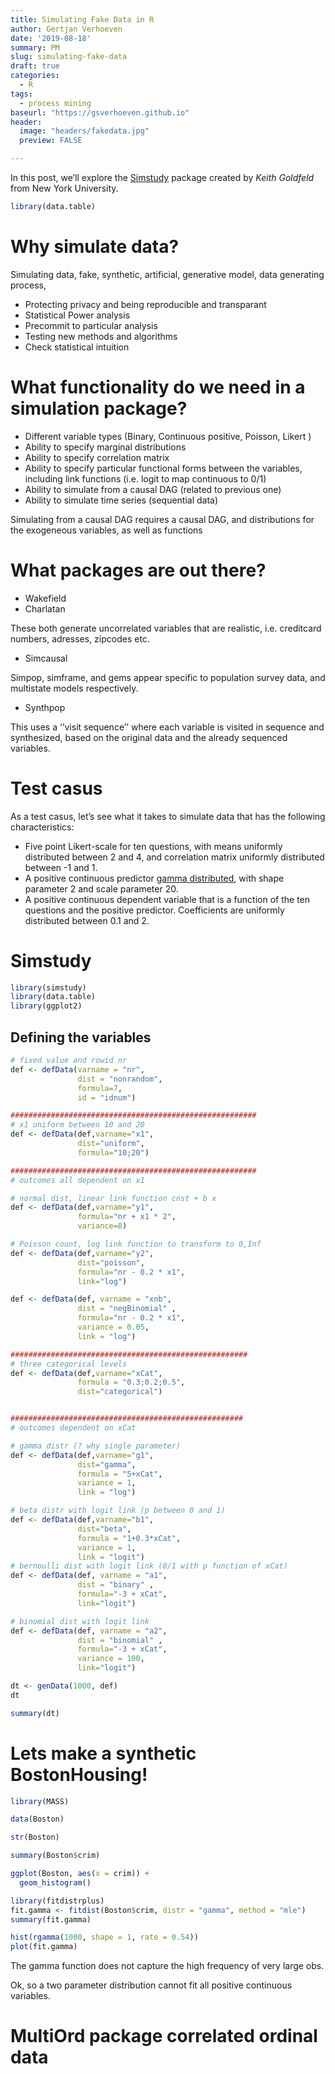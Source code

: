 ```yaml
---
title: Simulating Fake Data in R
author: Gertjan Verhoeven
date: '2019-08-18'
summary: PM
slug: simulating-fake-data
draft: true
categories:
  - R
tags:
  - process mining
baseurl: "https://gsverhoeven.github.io"
header:
  image: "headers/fakedata.jpg"
  preview: FALSE

---
```


In this post, we'll explore the [Simstudy](https://www.bupar.net) package created by *Keith Goldfeld* from New York University.

```r
library(data.table)
```


# Why simulate data?

Simulating data, fake, synthetic, artificial, generative model, data generating process, 

* Protecting privacy and being reproducible and transparant
* Statistical Power analysis
* Precommit to particular analysis
* Testing new methods and algorithms
* Check statistical intuition

# What functionality do we need in a simulation package?

* Different variable types (Binary, Continuous positive, Poisson, Likert )
* Ability to specify marginal distributions
* Ability to specify correlation matrix
* Ability to specify particular functional forms between the variables, including link functions (i.e. logit to map continuous to 0/1)
* Ability to simulate from a causal DAG (related to previous one)
* Ability to simulate time series (sequential data)

Simulating from a causal DAG requires a causal DAG, and distributions for the exogeneous variables, as well as functions 

# What packages are out there?

* Wakefield
* Charlatan

These both generate uncorrelated variables that are realistic, i.e. creditcard numbers, adresses, zipcodes etc. 

* Simcausal

Simpop, simframe, and gems appear specific to population survey data, and multistate models respectively.

* Synthpop

This uses a ''visit sequence'' where each variable is visited in sequence and synthesized, based on the original data and the already sequenced variables.

# Test casus

As a test casus, let's see what it takes to simulate data that has the following characteristics:

* Five point Likert-scale for ten questions, with means uniformly distributed between 2 and 4, and correlation matrix uniformly distributed between -1 and 1.
* A positive continuous predictor [gamma distributed](https://en.wikipedia.org/wiki/Gamma_distribution), with shape parameter 2 and scale parameter 20. 
* A positive continuous dependent variable that is a function of the ten questions and the positive predictor. Coefficients are uniformly distributed between 0.1 and 2.


# Simstudy


```r
library(simstudy)
library(data.table)
library(ggplot2)

```

## Defining the variables

```r
# fixed value and rowid nr
def <- defData(varname = "nr", 
               dist = "nonrandom", 
               formula=7, 
               id = "idnum")

#######################################################
# x1 uniform between 10 and 20
def <- defData(def,varname="x1", 
               dist="uniform", 
               formula="10;20")

#######################################################
# outcomes all dependent on x1

# normal dist, linear link function cnst + b x
def <- defData(def,varname="y1", 
               formula="nr + x1 * 2", 
               variance=8)

# Poisson count, log link function to transform to 0,Inf
def <- defData(def,varname="y2", 
               dist="poisson", 
               formula="nr - 0.2 * x1",
               link="log")

def <- defData(def, varname = "xnb", 
               dist = "negBinomial" , 
               formula="nr - 0.2 * x1", 
               variance = 0.05, 
               link = "log")

#####################################################
# three categorical levels
def <- defData(def,varname="xCat",
               formula = "0.3;0.2;0.5", 
               dist="categorical")


####################################################
# outcomes dependent on xCat

# gamma distr (? why single parameter)
def <- defData(def,varname="g1", 
               dist="gamma", 
               formula = "5+xCat", 
               variance = 1, 
               link = "log")

# beta distr with logit link (p between 0 and 1)
def <- defData(def,varname="b1", 
               dist="beta", 
               formula = "1+0.3*xCat", 
               variance = 1, 
               link = "logit")
# bernoulli dist with logit link (0/1 with p function of xCat)
def <- defData(def, varname = "a1", 
               dist = "binary" , 
               formula="-3 + xCat", 
               link="logit")

# binomial dist with logit link
def <- defData(def, varname = "a2", 
               dist = "binomial" , 
               formula="-3 + xCat", 
               variance = 100, 
               link="logit")

```

```r
dt <- genData(1000, def)
dt
```

```r
summary(dt)
```


# Lets make a synthetic BostonHousing!

```r
library(MASS)

data(Boston)

str(Boston)
```

```r
summary(Boston$crim)

ggplot(Boston, aes(x = crim)) + 
  geom_histogram()
```

```r
library(fitdistrplus)
fit.gamma <- fitdist(Boston$crim, distr = "gamma", method = "mle")
summary(fit.gamma)
```



```r
hist(rgamma(1000, shape = 1, rate = 0.54))
plot(fit.gamma)
```

The gamma function does not capture the high frequency of very large obs.

Ok, so a two parameter distribution cannot fit all positive continuous variables.


# MultiOrd package correlated ordinal data
